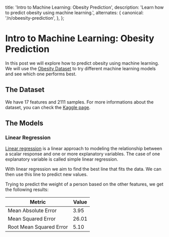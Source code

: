 
  title: 'Intro to Machine Learning: Obesity Prediction',
  description: 'Learn how to predict obesity using machine learning.',
  alternates: {
    canonical: '/n/obeesity-prediction',
  },
};

# Intro to Machine Learning: Obesity Prediction

<AnimatedName />

In this post we will explore how to predict obesity using machine learning. 
We will use the [Obesity Dataset](https://www.kaggle.com/datasets/fatemehmehrparvar/obesity-levels) to try different machine learning models and see which one performs best.

## The Dataset

We have 17 features and 2111 samples. For more informations about the dataset, you can check the [Kaggle page](https://www.kaggle.com/datasets/fatemehmehrparvar/obesity-levels).

## The Models

### Linear Regression

[Linear regression](https://en.wikipedia.org/wiki/Linear_regression) is a linear approach to modeling the relationship between a scalar response and one or more explanatory variables. The case of one explanatory variable is called simple linear regression. 

<LinearRegression />

With linear regression we aim to find the best line that fits the data. We can then use this line to predict new values.

Trying to predict the weight of a person based on the other features, we get the following results:

| Metric                  | Value |
| --- | --- |
| Mean Absolute Error     | 3.95  |
| Mean Squared Error      | 26.01 |
| Root Mean Squared Error | 5.10  |

